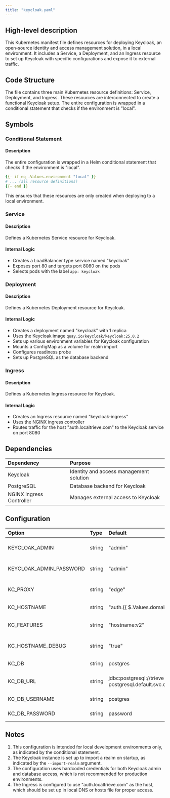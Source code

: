 ```yaml
---
title: "keycloak.yaml"
---
```


## High-level description
This Kubernetes manifest file defines resources for deploying Keycloak, an open-source identity and access management solution, in a local environment. It includes a Service, a Deployment, and an Ingress resource to set up Keycloak with specific configurations and expose it to external traffic.

## Code Structure
The file contains three main Kubernetes resource definitions: Service, Deployment, and Ingress. These resources are interconnected to create a functional Keycloak setup. The entire configuration is wrapped in a conditional statement that checks if the environment is "local".

## Symbols

### Conditional Statement
#### Description
The entire configuration is wrapped in a Helm conditional statement that checks if the environment is "local".

```yaml
{{- if eq .Values.environment "local" }}
# ... (all resource definitions)
{{- end }}
```

This ensures that these resources are only created when deploying to a local environment.

### Service
#### Description
Defines a Kubernetes Service resource for Keycloak.

#### Internal Logic
- Creates a LoadBalancer type service named "keycloak"
- Exposes port 80 and targets port 8080 on the pods
- Selects pods with the label `app: keycloak`

### Deployment
#### Description
Defines a Kubernetes Deployment resource for Keycloak.

#### Internal Logic
- Creates a deployment named "keycloak" with 1 replica
- Uses the Keycloak image `quay.io/keycloak/keycloak:25.0.2`
- Sets up various environment variables for Keycloak configuration
- Mounts a ConfigMap as a volume for realm import
- Configures readiness probe
- Sets up PostgreSQL as the database backend

### Ingress
#### Description
Defines a Kubernetes Ingress resource for Keycloak.

#### Internal Logic
- Creates an Ingress resource named "keycloak-ingress"
- Uses the NGINX ingress controller
- Routes traffic for the host "auth.localtrieve.com" to the Keycloak service on port 8080

## Dependencies
| Dependency | Purpose |
|:-----------|:--------|
| Keycloak | Identity and access management solution |
| PostgreSQL | Database backend for Keycloak |
| NGINX Ingress Controller | Manages external access to Keycloak |

## Configuration
| Option | Type | Default | Description |
|:-------|:-----|:--------|:------------|
| KEYCLOAK_ADMIN | string | "admin" | Admin username for Keycloak |
| KEYCLOAK_ADMIN_PASSWORD | string | "admin" | Admin password for Keycloak |
| KC_PROXY | string | "edge" | Proxy configuration for Keycloak |
| KC_HOSTNAME | string | "auth.{{ $.Values.domain }}" | Hostname for Keycloak |
| KC_FEATURES | string | "hostname:v2" | Enabled features for Keycloak |
| KC_HOSTNAME_DEBUG | string | "true" | Enable hostname debugging |
| KC_DB | string | postgres | Database type |
| KC_DB_URL | string | jdbc:postgresql://trieve-postgresql.default.svc.cluster.local:5432/keycloak | Database connection URL |
| KC_DB_USERNAME | string | postgres | Database username |
| KC_DB_PASSWORD | string | password | Database password |

## Notes
1. This configuration is intended for local development environments only, as indicated by the conditional statement.
2. The Keycloak instance is set up to import a realm on startup, as indicated by the `--import-realm` argument.
3. The configuration uses hardcoded credentials for both Keycloak admin and database access, which is not recommended for production environments.
4. The Ingress is configured to use "auth.localtrieve.com" as the host, which should be set up in local DNS or hosts file for proper access.